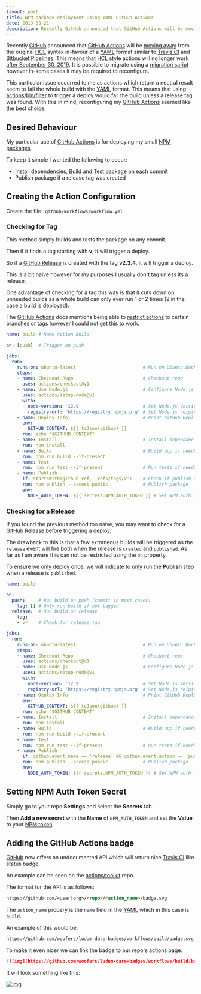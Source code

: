 ```yaml
---
layout: post
title: NPM package deployment using YAML GitHub Actions
date: 2019-08-21
description: Recently GitHub announced that GitHub Actions will be moving away from the original HCL syntax in-favour of a YAML format similar to Travis CI and Bitbucket Pipelines. This means that HCL style actions will no longer work after September 30, 2019. It is possible to migrate using a migration script however in-some cases it may be required to reconfigure. This particular issue occurred to me as actions which return a neutral result seem to fail the whole build with the YAML format. 
---
```


Recently [GitHub](http://github.com) announced that [GitHub Actions](https://github.com/features/actions) will be [moving away](https://github.blog/2019-08-08-github-actions-now-supports-ci-cd/) from the original [HCL](https://github.com/hashicorp/hcl) syntax in-favour of a [YAML](https://yaml.org/) format
similar to [Travis CI](https://travis-ci.org/) and [Bitbucket Pipelines](https://bitbucket.org/product/features/pipelines).  This means that [HCL](https://github.com/hashicorp/hcl) style actions will no longer work [after September 30, 2019](https://developer.github.com/actions/).  It is possible to migrate using a [migration script](https://help.github.com/en/articles/migrating-github-actions-from-hcl-syntax-to-yaml-syntax) however in-some cases it may be required to reconfigure.

This particular issue occurred to me as actions which return a neutral result seem to fail the whole build with the [YAML](https://yaml.org/) format.  This means that using [actions/bin/filter](https://github.com/actions/bin/tree/master/filter/bin) to trigger a deploy would fail the build unless a release tag was found.  With this in mind, reconfiguring my [GitHub Actions](https://github.com/features/actions) seemed like the best choice.


<a id="orgb58448b"></a>

## Desired Behaviour

My particular use of [GitHub Actions](https://github.com/features/actions) is for deploying my small [NPM packages](https://docs.npmjs.com/creating-node-js-modules).

To keep it simple I wanted the following to occur:

-   Install dependencies, Build and Test package on each commit
-   Publish package if a release tag was created


<a id="org521573d"></a>

## Creating the Action Configuration

Create the file `.github/workflows/workflow.yml`


<a id="org9bc8afb"></a>

### Checking for Tag

This method simply builds and tests the package on any commit.

Then if it finds a tag starting with **v**, it will trigger a deploy.

So if a [GitHub Release](https://help.github.com/en/articles/creating-releases) is created with the tag **v2.3.4**, it will trigger a deploy.

This is a bit naive however for my purposes I usually don't tag unless its a release.

One advantage of checking for a tag this way is that it cuts down on unneeded builds as a whole build can only ever run 1 or 2 times (2 in the case a build is deployed).

The [GitHub Actions](https://github.com/features/actions) docs mentions being able to [restrict actions](https://help.github.com/en/articles/workflow-syntax-for-github-actions#example-restricting-the-workflow-run-to-specific-refs-and-paths) to certain branches or tags however I could not get this to work.

```yaml
name: build # Name Action Build

on: [push]  # Trigger on push

jobs:
  run:
    runs-on: ubuntu-latest                         # Run on Ubuntu Docker image
    steps:
    - name: Checkout Repo                          # Checkout repo
      uses: actions/checkout@v1
    - name: Use Node.js                            # Configure Node.js
      uses: actions/setup-node@v1
      with:
        node-version: '12.9'                       # Set Node.js Version
        registry-url: 'https://registry.npmjs.org' # Set Node.js reigistry
    - name: Deploy Info                            # Print GitHub Deploy info
      env:
        GITHUB_CONTEXT: ${{ toJson(github) }}
      run: echo "$GITHUB_CONTEXT"
    - name: Install                                # Install dependancies
      run: npm install
    - name: Build                                  # Build app if needed
      run: npm run build --if-present
    - name: Test
      run: npm run test --if-present               # Run tests if needed
    - name: Publish
      if: startsWith(github.ref, 'refs/tags/v')    # Check if publish step should run
      run: npm publish --access public             # Publish package
      env:
        NODE_AUTH_TOKEN: ${{ secrets.NPM_AUTH_TOKEN }} # Set NPM auth token from GitHub Secrets
```


<a id="org2d248b4"></a>

### Checking for a Release

If you found the previous method too naive, you may want to check for a [GitHub Release](https://help.github.com/en/articles/creating-releases) before triggering a deploy.

The drawback to this is that a few extraneous builds will be triggered as the `release` event will fire both when the release is `created` and `published`.  As far as I am aware this can not be restricted using the `on` property.

To ensure we only deploy once, we will indicate to only run the **Publish** step when a release is `published`.

```yaml
name: build

on:
  push:     # Run build on push (commit in most cases)
    tag: [] # Only run build if not tagged
  release:  # Run build on release
    tag:
    - v*    # Check for release tag

jobs:
  run:
    runs-on: ubuntu-latest                         # Run on Ubuntu Docker image
    steps:
    - name: Checkout Repo                          # Checkout repo
      uses: actions/checkout@v1
    - name: Use Node.js                            # Configure Node.js
      uses: actions/setup-node@v1
      with:
        node-version: '12.9'                       # Set Node.js Version
        registry-url: 'https://registry.npmjs.org' # Set Node.js reigistry
    - name: Deploy Info                            # Print GitHub Deploy info
      env:
        GITHUB_CONTEXT: ${{ toJson(github) }}
      run: echo "$GITHUB_CONTEXT"
    - name: Install                                # Install dependancies
      run: npm install
    - name: Build                                  # Build app if needed
      run: npm run build --if-present
    - name: Test
      run: npm run test --if-present               # Run tests if needed
    - name: Publish
      if: github.event_name == 'release' && github.event.action == 'published' # Check if publish step should run
      run: npm publish --access public             # Publish package
      env:
        NODE_AUTH_TOKEN: ${{ secrets.NPM_AUTH_TOKEN }} # Set NPM auth token from GitHub Secrets
```


<a id="org515fedd"></a>

## Setting NPM Auth Token Secret

Simply go to your repo **Settings** and select the **Secrets** tab.

Then **Add a new secret** with the **Name** of `NPM_AUTH_TOKEN` and set the **Value** to your [NPM token](https://docs.npmjs.com/creating-and-viewing-authentication-tokens).


<a id="org5d470fc"></a>

## Adding the GitHub Actions badge

[GitHub](http://github.com) now offers an undocumented API which will return nice [Travis CI](https://travis-ci.org/) like status badge.

An example can be seen on the [actions/toolkit](https://github.com/actions/toolkit) repo.

The format for the API is as follows:

```markdown
https://github.com/<user|org>/<repo>/<action_name>/badge.svg
```

The `action_name` propery is the `name` field in the [YAML](https://yaml.org/) which in this case is `build`.

An example of this would be:

```markdown
https://github.com/woofers/ludum-dare-badges/workflows/build/badge.svg
```

To make it even nicer we can link the badge to our repo's actions page:

```markdown
[![img](https://github.com/woofers/ludum-dare-badges/workflows/build/badge.svg)](https://github.com/woofers/ludum-dare-badges/actions)
```

It will look something like this:

[![img](https://github.com/woofers/ludum-dare-badges/workflows/build/badge.svg)](https://github.com/woofers/ludum-dare-badges/actions)
